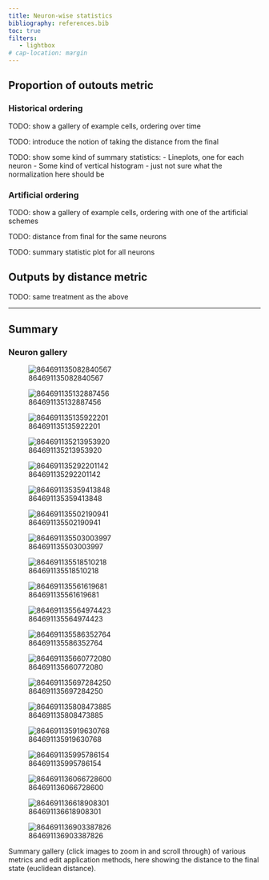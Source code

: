 ```yaml
---
title: Neuron-wise statistics
bibliography: references.bib
toc: true
filters:
   - lightbox
# cap-location: margin
---
```


## Proportion of outouts metric

### Historical ordering

TODO: show a gallery of example cells, ordering over time 

TODO: introduce the notion of taking the distance from the final

TODO: show some kind of summary statistics: 
    - Lineplots, one for each neuron
    - Some kind of vertical histogram - just not sure what the normalization here should be

### Artificial ordering

TODO: show a gallery of example cells, ordering with one of the artificial schemes

TODO: distance from final for the same neurons

TODO: summary statistic plot for all neurons

## Outputs by distance metric

TODO: same treatment as the above


---
## Summary

### Neuron gallery 

::: {#neuronwise-summary-gallery layout-ncol=5}

![864691135082840567](result_images/sequence_output_metrics/diffs-from-final-by-scheme-distance=euclidean-root_id=864691135082840567.png){group="summary-gallery"}

![864691135132887456](result_images/sequence_output_metrics/diffs-from-final-by-scheme-distance=euclidean-root_id=864691135132887456.png){group="summary-gallery"}

![864691135135922201](result_images/sequence_output_metrics/diffs-from-final-by-scheme-distance=euclidean-root_id=864691135135922201.png){group="summary-gallery"}

![864691135213953920](result_images/sequence_output_metrics/diffs-from-final-by-scheme-distance=euclidean-root_id=864691135213953920.png){group="summary-gallery"}

![864691135292201142](result_images/sequence_output_metrics/diffs-from-final-by-scheme-distance=euclidean-root_id=864691135292201142.png){group="summary-gallery"}

![864691135359413848](result_images/sequence_output_metrics/diffs-from-final-by-scheme-distance=euclidean-root_id=864691135359413848.png){group="summary-gallery"}

![864691135502190941](result_images/sequence_output_metrics/diffs-from-final-by-scheme-distance=euclidean-root_id=864691135502190941.png){group="summary-gallery"}

![864691135503003997](result_images/sequence_output_metrics/diffs-from-final-by-scheme-distance=euclidean-root_id=864691135503003997.png){group="summary-gallery"}

![864691135518510218](result_images/sequence_output_metrics/diffs-from-final-by-scheme-distance=euclidean-root_id=864691135518510218.png){group="summary-gallery"}

![864691135561619681](result_images/sequence_output_metrics/diffs-from-final-by-scheme-distance=euclidean-root_id=864691135561619681.png){group="summary-gallery"}

![864691135564974423](result_images/sequence_output_metrics/diffs-from-final-by-scheme-distance=euclidean-root_id=864691135564974423.png){group="summary-gallery"}

![864691135586352764](result_images/sequence_output_metrics/diffs-from-final-by-scheme-distance=euclidean-root_id=864691135586352764.png){group="summary-gallery"}

![864691135660772080](result_images/sequence_output_metrics/diffs-from-final-by-scheme-distance=euclidean-root_id=864691135660772080.png){group="summary-gallery"}

![864691135697284250](result_images/sequence_output_metrics/diffs-from-final-by-scheme-distance=euclidean-root_id=864691135697284250.png){group="summary-gallery"}

![864691135808473885](result_images/sequence_output_metrics/diffs-from-final-by-scheme-distance=euclidean-root_id=864691135808473885.png){group="summary-gallery"}

![864691135919630768](result_images/sequence_output_metrics/diffs-from-final-by-scheme-distance=euclidean-root_id=864691135919630768.png){group="summary-gallery"}

![864691135995786154](result_images/sequence_output_metrics/diffs-from-final-by-scheme-distance=euclidean-root_id=864691135995786154.png){group="summary-gallery"}

![864691136066728600](result_images/sequence_output_metrics/diffs-from-final-by-scheme-distance=euclidean-root_id=864691136066728600.png){group="summary-gallery"}

![864691136618908301](result_images/sequence_output_metrics/diffs-from-final-by-scheme-distance=euclidean-root_id=864691136618908301.png){group="summary-gallery"}

![864691136903387826](result_images/sequence_output_metrics/diffs-from-final-by-scheme-distance=euclidean-root_id=864691136903387826.png){group="summary-gallery"}

Summary gallery (click images to zoom in and scroll through) of various metrics and edit application methods, here showing the distance to the final state (euclidean distance).
:::